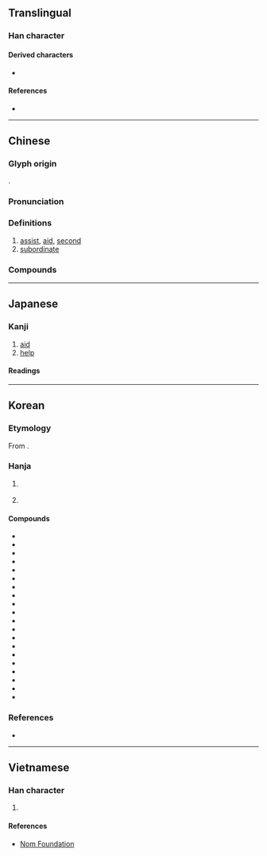 {{character info/new}}
==Translingual==

===Han character===
{{Han char|rn=9|rad=人|as=05|sn=7|four=24211|canj=OKM|ids=⿰亻左}}

====Derived characters====
* {{l|mul|[[𪘡]], [[𪘓]], [[𬺇]]}}

====References====
* {{Han ref|kx=0098.100|dkj=00506|dj=0207.030|hdz=10130.060|uh=4F50|ud=20304|bh=A6F5|bd=42741}}

----

==Chinese==
{{zh-forms}}

===Glyph origin===
{{Han etym}}
{{Han compound|亻|左|ls=psc|c1=s|c2=p|t1=person}}.

===Pronunciation===
{{zh-pron
|m=zuǒ
|c=zo3
|h=pfs=chó
|mn=qz:chó͘/twv,xm,zz:chó/tw:chò/twv:chô
|mn-t=zo2
|mc=y
|oc=y
|ma=
|cat=v,n
}}

===Definitions===
{{zh-hanzi}}

# [[assist]], [[aid]], [[second]]
# [[subordinate]]

===Compounds===
{{zh-der|佐膳|官佐|佐理|佐餐|將佐|坊佐|佐治|九佐|佐饔得嘗|佐命|君臣佐使|府佐|佐政|佐助器|佐料|佐證|佐書|參佐|僚佐|保佐人|寮佐|毗佐|掾佐|王佐之才|輔佐人|鄉佐|綱佐|縣佐|護佐|輔佐|巡佐}}

----

==Japanese==

===Kanji===
{{ja-kanji|grade=c|rs=人05}}

# [[aid]]
# [[help]]

====Readings====
{{ja-readings
|goon=さ
|kanon=さ
|kun=たす-ける, たすけ, すけ-
}}

----

==Korean==

===Etymology===
From {{der|ko|ltc|-}} {{ltc-l|佐}}.

===Hanja===
{{ko-hanja-search}}
{{ko-hanja|돕다|도울|좌}}

# {{lb|ko|literary}} {{hanja form of|좌|[[subordinate]]}}
# {{lb|ko|military}} {{hanja form of|좌|[[commander]]; a [[field grade]] [[officer]] in the [[w:Korean People's Army|Korean People's Army]]}}
#: {{ko-usex|[[^소좌]] (少佐)|Junior '''Commander'''|inline=y}}
#: {{ko-usex|[[^중좌]] (中佐)|Lieutenant-Colonel; Middle '''Commander'''|inline=y}}
#: {{ko-usex|[[^상좌]] (上佐)|Colonel; High '''Commander'''|inline=y}}
#: {{ko-usex|[[^대좌]] (大佐)|Senior Colonel; Brigadier; Grand '''Commander'''|inline=y}}

====Compounds====
{{der-top3|Compounds}}
* {{ko-l|좌거|佐車}}
* {{ko-l|좌료|佐僚}}
* {{ko-l|좌리|佐吏}}
* {{ko-l|좌리|佐理}}
* {{ko-l|좌막|佐幕}}
* {{ko-l|좌명|佐命}}
* {{ko-l|[[좌반]], [[자반]]|佐飯}}
* {{ko-l|좌사|佐史}}
* {{ko-l|좌융|佐戎}}
* {{ko-l|좌주|佐酒}}
* {{ko-l|좌질|佐疾}}
* {{ko-l|좌치|佐治}}
* {{ko-l|대좌|大佐|[[senior colonel]]; [[brigadier]]}}
* {{ko-l|보좌|輔佐|[[assistance]]}}
* {{ko-l|상좌|上佐|[[colonel]]}}
* {{ko-l|소좌|少佐|[[major#Noun|major]]; [[lieutenant commander]]}}
* {{ko-l|속좌|屬佐}}
* {{ko-l|장좌|將佐}}
* {{ko-l|중좌|中佐|[[lieutenant colonel]]}}
* {{ko-l|군신좌사|君臣佐使}}
{{der-bottom}}

===References===
* {{R:hanjadoc|219}}

----

==Vietnamese==

===Han character===
{{vi-hantu|[[tá]], [[tớ]]|rs=人05}}

# {{rfdef|vi|sort=人05}}

====References====
* [http://nomfoundation.org/common/nom_details.php?codepoint=4f50 Nom Foundation]
